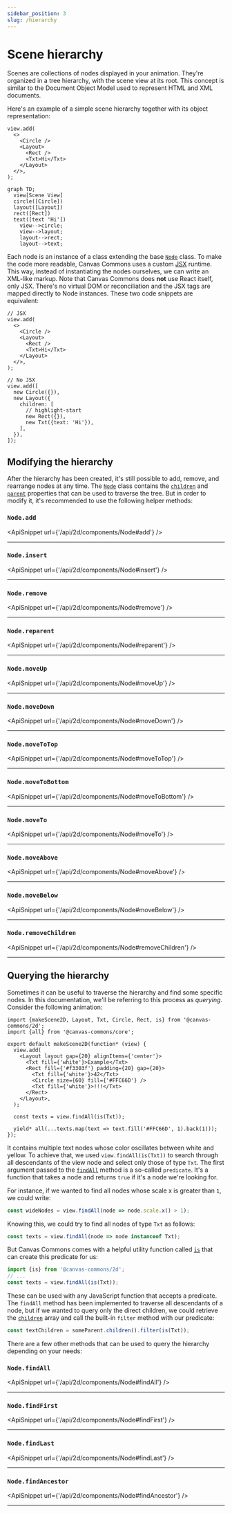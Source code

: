```yaml
---
sidebar_position: 3
slug: /hierarchy
---
```



# Scene hierarchy

Scenes are collections of nodes displayed in your animation. They're organized
in a tree hierarchy, with the scene view at its root. This concept is similar to
the Document Object Model used to represent HTML and XML documents.

Here's an example of a simple scene hierarchy together with its object
representation:

<div className="row margin-bottom--md">
  <div className="col col--6">

```tsx
view.add(
  <>
    <Circle />
    <Layout>
      <Rect />
      <Txt>Hi</Txt>
    </Layout>
  </>,
);
```

  </div>
  <div className="col col--6">

```mermaid
graph TD;
  view[Scene View]
  circle([Circle])
  layout([Layout])
  rect([Rect])
  text([text 'Hi'])
    view-->circle;
    view-->layout;
    layout-->rect;
    layout-->text;
```

  </div>
</div>

Each node is an instance of a class extending the base [`Node`][node] class. To
make the code more readable, Canvas Commons uses a custom
[JSX](https://reactjs.org/docs/introducing-jsx.html) runtime. This way, instead
of instantiating the nodes ourselves, we can write an XML-like markup. Note that
Canvas Commons does **not** use React itself, only JSX. There's no virtual DOM
or reconciliation and the JSX tags are mapped directly to Node instances. These
two code snippets are equivalent:

<div className="row">
  <div className="col col--6">

```tsx
// JSX
view.add(
  <>
    <Circle />
    <Layout>
      <Rect />
      <Txt>Hi</Txt>
    </Layout>
  </>,
);
```

  </div>
  <div className="col col--6">

```tsx
// No JSX
view.add([
  new Circle({}),
  new Layout({
    children: [
      // highlight-start
      new Rect({}),
      new Txt({text: 'Hi'}),
    ],
  }),
]);
```

  </div>
</div>

## Modifying the hierarchy

After the hierarchy has been created, it's still possible to add, remove, and
rearrange nodes at any time. The [`Node`][node] class contains the
[`children`](/api/2d/components/Node#children) and
[`parent`](/api/2d/components/Node#parent) properties that can be used to
traverse the tree. But in order to modify it, it's recommended to use the
following helper methods:

### `Node.add`

<ApiSnippet url={'/api/2d/components/Node#add'} />
<hr />

### `Node.insert`

<ApiSnippet url={'/api/2d/components/Node#insert'} />
<hr />

### `Node.remove`

<ApiSnippet url={'/api/2d/components/Node#remove'} />
<hr />

### `Node.reparent`

<ApiSnippet url={'/api/2d/components/Node#reparent'} />
<hr />

### `Node.moveUp`

<ApiSnippet url={'/api/2d/components/Node#moveUp'} />
<hr />

### `Node.moveDown`

<ApiSnippet url={'/api/2d/components/Node#moveDown'} />
<hr />

### `Node.moveToTop`

<ApiSnippet url={'/api/2d/components/Node#moveToTop'} />
<hr />

### `Node.moveToBottom`

<ApiSnippet url={'/api/2d/components/Node#moveToBottom'} />
<hr />

### `Node.moveTo`

<ApiSnippet url={'/api/2d/components/Node#moveTo'} />
<hr />

### `Node.moveAbove`

<ApiSnippet url={'/api/2d/components/Node#moveAbove'} />
<hr />

### `Node.moveBelow`

<ApiSnippet url={'/api/2d/components/Node#moveBelow'} />
<hr />

### `Node.removeChildren`

<ApiSnippet url={'/api/2d/components/Node#removeChildren'} />
<hr />

## Querying the hierarchy

Sometimes it can be useful to traverse the hierarchy and find some specific
nodes. In this documentation, we'll be referring to this process as _querying_.
Consider the following animation:

```tsx editor
import {makeScene2D, Layout, Txt, Circle, Rect, is} from '@canvas-commons/2d';
import {all} from '@canvas-commons/core';

export default makeScene2D(function* (view) {
  view.add(
    <Layout layout gap={20} alignItems={'center'}>
      <Txt fill={'white'}>Example</Txt>
      <Rect fill={'#f3303f'} padding={20} gap={20}>
        <Txt fill={'white'}>42</Txt>
        <Circle size={60} fill={'#FFC66D'} />
        <Txt fill={'white'}>!!!</Txt>
      </Rect>
    </Layout>,
  );

  const texts = view.findAll(is(Txt));

  yield* all(...texts.map(text => text.fill('#FFC66D', 1).back(1)));
});
```

It contains multiple text nodes whose color oscillates between white and yellow.
To achieve that, we used `view.findAll(is(Txt))` to search through all
descendants of the view node and select only those of type `Txt`. The first
argument passed to the [`findAll`](/api/2d/components/Node#findAll) method is a
so-called `predicate`. It's a function that takes a node and returns `true` if
it's a node we're looking for.

For instance, if we wanted to find all nodes whose scale x is greater than `1`,
we could write:

```ts
const wideNodes = view.findAll(node => node.scale.x() > 1);
```

Knowing this, we could try to find all nodes of type `Txt` as follows:

```ts
const texts = view.findAll(node => node instanceof Txt);
```

But Canvas Commons comes with a helpful utility function called
[`is`](/api/2d/utils#is) that can create this predicate for us:

```ts
import {is} from '@canvas-commons/2d';
// ...
const texts = view.findAll(is(Txt));
```

These can be used with any JavaScript function that accepts a predicate. The
`findAll` method has been implemented to traverse all descendants of a node, but
if we wanted to query only the direct children, we could retrieve the
[`children`](/api/2d/components/Node#children) array and call the built-in
`filter` method with our predicate:

```ts
const textChildren = someParent.children().filter(is(Txt));
```

There are a few other methods that can be used to query the hierarchy depending
on your needs:

### `Node.findAll`

<ApiSnippet url={'/api/2d/components/Node#findAll'} />
<hr />

### `Node.findFirst`

<ApiSnippet url={'/api/2d/components/Node#findFirst'} />
<hr />

### `Node.findLast`

<ApiSnippet url={'/api/2d/components/Node#findLast'} />
<hr />

### `Node.findAncestor`

<ApiSnippet url={'/api/2d/components/Node#findAncestor'} />
<hr />

[node]: /api/2d/components/Node
